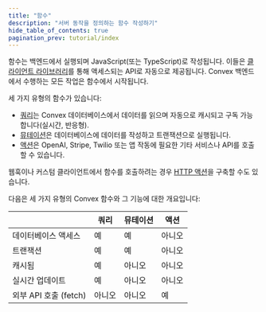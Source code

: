 ```yaml
---
title: "함수"
description: "서버 동작을 정의하는 함수 작성하기"
hide_table_of_contents: true
pagination_prev: tutorial/index
---
```


함수는 백엔드에서 실행되며 JavaScript(또는 TypeScript)로 작성됩니다. 이들은 [클라이언트 라이브러리](/client/react.mdx)를 통해 액세스되는 API로 자동으로 제공됩니다. Convex 백엔드에서 수행하는 모든 작업은 함수에서 시작됩니다.

세 가지 유형의 함수가 있습니다:

- [쿼리](/functions/query-functions.mdx)는 Convex 데이터베이스에서 데이터를 읽으며 자동으로 캐시되고 구독 가능합니다(실시간, 반응형).
- [뮤테이션](/functions/mutation-functions.mdx)은 데이터베이스에 데이터를 작성하고 트랜잭션으로 실행됩니다.
- [액션](/functions/actions.mdx)은 OpenAI, Stripe, Twilio 또는 앱 작동에 필요한 기타 서비스나 API를 호출할 수 있습니다.

웹훅이나 커스텀 클라이언트에서 함수를 호출하려는 경우 [HTTP 액션](/functions/http-actions.mdx)을 구축할 수도 있습니다.

다음은 세 가지 유형의 Convex 함수와 그 기능에 대한 개요입니다:

|                            | 쿼리 | 뮤테이션 | 액션 |
| -------------------------- | ------- | --------- | ------- |
| 데이터베이스 액세스            | 예     | 예       | 아니오      |
| 트랜잭션              | 예     | 예       | 아니오      |
| 캐시됨                     | 예     | 아니오        | 아니오      |
| 실시간 업데이트          | 예     | 아니오        | 아니오      |
| 외부 API 호출 (fetch) | 아니오      | 아니오        | 예     |
